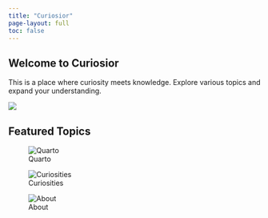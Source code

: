 ```yaml
---
title: "Curiosior"
page-layout: full
toc: false
---
```


::: {.grid}

::: {.g-col-12 .g-col-md-6}
## Welcome to Curiosior

This is a place where curiosity meets knowledge. Explore various topics and expand your understanding.
:::

::: {.g-col-12 .g-col-md-6}
![](https://via.placeholder.com/400x300)
:::

:::

## Featured Topics

::: {.grid}
::: {.g-col-12 .g-col-md-4}
![Quarto](https://via.placeholder.com/300x200)
:::
::: {.g-col-12 .g-col-md-4}
![Curiosities](https://via.placeholder.com/300x200)
:::
::: {.g-col-12 .g-col-md-4}
![About](https://via.placeholder.com/300x200)
:::
:::
